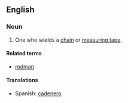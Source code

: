 ==English==
===Noun===
{{en-noun|sg=[[chain]][[man]]|pl=chainmen}}

# {{surveying}} One who wields a [[chain]] or [[measuring tape]].

====Related terms====
*[[rodman]]

====Translations====
{{trans-top|one who wields a chain}}
{{trans-mid}}
*Spanish: [[cadenero]]
{{trans-bottom}}